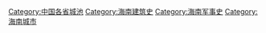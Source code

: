 [[Category:中国各省城池|Category:中国各省城池]]
[[Category:海南建筑史|Category:海南建筑史]]
[[Category:海南军事史|Category:海南军事史]]
[[Category:海南城市|Category:海南城市]]